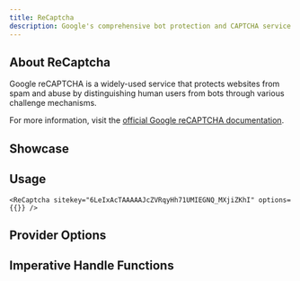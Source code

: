 ```yaml
---
title: ReCaptcha
description: Google's comprehensive bot protection and CAPTCHA service
---
```



## About ReCaptcha

Google reCAPTCHA is a widely-used service that protects websites from spam and abuse by distinguishing human users from bots through various challenge mechanisms.

For more information, visit the [official Google reCAPTCHA documentation](https://developers.google.com/recaptcha).

## Showcase
<ReCaptchaPlayground />

## Usage

```tsx
<ReCaptcha sitekey="6LeIxAcTAAAAAJcZVRqyHh71UMIEGNQ_MXjiZKhI" options={{}} />
```

## Provider Options
<AutoTypeTable path="../../packages/core/src/providers/recaptcha/types.d.ts" name="RenderParameters" />

## Imperative Handle Functions
<AutoTypeTable path="../../packages/core/src/providers/recaptcha/provider.ts" name="ReCaptchaHandle" />